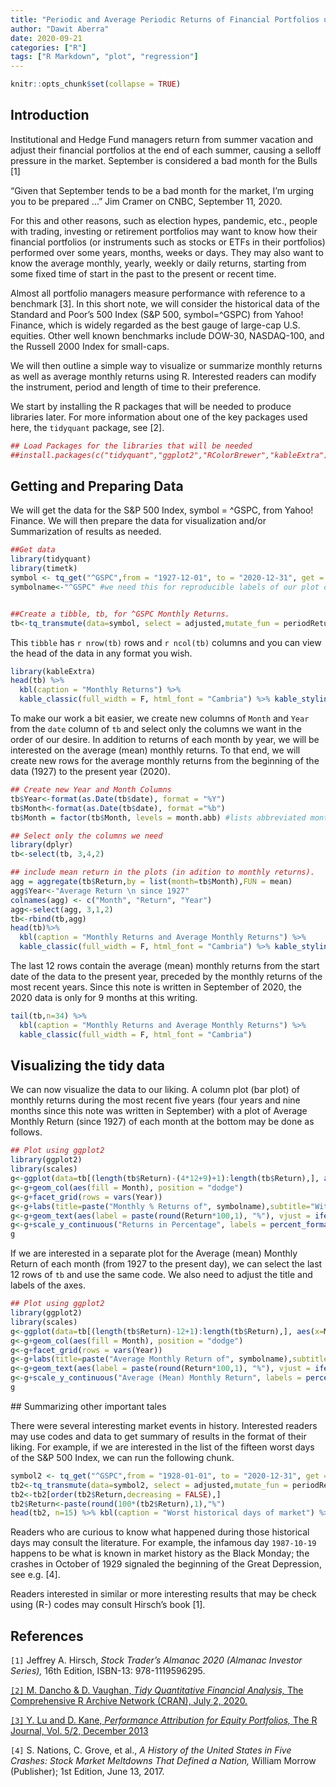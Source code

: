 ```yaml
---
title: "Periodic and Average Periodic Returns of Financial Portfolios using R"
author: "Dawit Aberra"
date: 2020-09-21
categories: ["R"]
tags: ["R Markdown", "plot", "regression"]
---
```


```r
knitr::opts_chunk$set(collapse = TRUE)
```

## Introduction

Institutional and Hedge Fund managers return from summer vacation and adjust their financial portfolios at the end of each summer, causing a selloff pressure in the market. September is considered a bad month for the Bulls [1] 

“Given that September tends to be a bad month for the market, I’m urging you to be prepared …” Jim Cramer on CNBC, September 11, 2020.

For this and other reasons, such as election hypes, pandemic, etc., people with trading, investing or retirement portfolios may want to know how their financial portfolios (or instruments such as stocks or ETFs in their portfolios) performed over some years, months, weeks or days. They may also want to know the average monthly, yearly, weekly or daily returns, starting from some fixed time of start in the past to the present or recent time. 

Almost all portfolio managers measure performance with reference to a benchmark [3]. 
In this short note, we will consider the historical data of the Standard and Poor's 500 Index (S&P 500, symbol=^GSPC) from Yahoo! Finance, which is widely regarded as the best gauge of large-cap U.S. equities. Other well known benchmarks include DOW-30, NASDAQ-100, and the Russell 2000 Index for small-caps.

We will then outline a simple way to visualize or summarize monthly returns as well as average monthly returns using R. Interested readers can modify the instrument, period and length of time to their preference.

We start by installing the R packages that  will be needed to produce libraries later. For more information about one of the key packages used here, the `tidyquant` package,  see [2]. 


```r
## Load Packages for the libraries that will be needed
##install.packages(c("tidyquant","ggplot2","RColorBrewer","kableExtra"))

```

## Getting and Preparing Data

We will get the data for the S&P 500 Index, symbol = ^GSPC,  from Yahoo! Finance. We will then prepare the data for visualization and/or Summarization  of results as needed. 

```r
##Get data 
library(tidyquant)
library(timetk)
symbol <- tq_get("^GSPC",from = "1927-12-01", to = "2020-12-31", get = "stock.prices")
symbolname<-"^GSPC" #we need this for reproducible labels of our plot outputs.


##Create a tibble, tb, for ^GSPC Monthly Returns. 
tb<-tq_transmute(data=symbol, select = adjusted,mutate_fun = periodReturn, period = "monthly",col_rename = "Return")
```

This `tibble` has `r nrow(tb) ` rows and `r ncol(tb)` columns and you can view the head of the data in any format you wish. 

```r
library(kableExtra)
head(tb) %>%
  kbl(caption = "Monthly Returns") %>%
  kable_classic(full_width = F, html_font = "Cambria") %>% kable_styling()
```


To make our work a bit easier, we create new columns of `Month` and `Year` from the `date` column of `tb` and select only the columns we want in the order of our desire. In addition to returns of each month by year, we will be interested on the average (mean) monthly returns. To that end, we will create new rows for the average monthly returns from the beginning of the data (1927) to the present year (2020).


```r
## Create new Year and Month Columns
tb$Year<-format(as.Date(tb$date), format = "%Y")
tb$Month<-format(as.Date(tb$date), format ="%b")
tb$Month = factor(tb$Month, levels = month.abb) #lists abbreviated months in chronological order when plotting

## Select only the columns we need
library(dplyr)
tb<-select(tb, 3,4,2)

## include mean return in the plots (in adition to monthly returns). 
agg = aggregate(tb$Return,by = list(month=tb$Month),FUN = mean)
agg$Year<-"Average Return \n since 1927"
colnames(agg) <- c("Month", "Return", "Year")
agg<-select(agg, 3,1,2)
tb<-rbind(tb,agg)
head(tb)%>%
  kbl(caption = "Monthly Returns and Average Monthly Returns") %>%
  kable_classic(full_width = F, html_font = "Cambria") %>% kable_styling()
```

The last 12 rows contain the average (mean) monthly returns from the start date of the data to the present year, preceded by the monthly returns of the most recent years. Since this note is written in September of 2020, the 2020 data is only for 9 months at this writing.

```r
tail(tb,n=34) %>%
  kbl(caption = "Monthly Returns and Average Monthly Returns") %>%
  kable_classic(full_width = F, html_font = "Cambria")
```

## Visualizing the tidy data

We can now visualize the data to our liking.
A column plot (bar plot) of monthly returns during the most recent five years (four years and nine months since this note was written in September) with a plot of Average  Monthly Return (since 1927) of each month at the bottom may be done as follows.


```r
## Plot using ggplot2
library(ggplot2)
library(scales)
g<-ggplot(data=tb[(length(tb$Return)-(4*12+9)+1):length(tb$Return),], aes(x=Month, y=Return)) 
g<-g+geom_col(aes(fill = Month), position = "dodge")
g<-g+facet_grid(rows = vars(Year))
g<-g+labs(title=paste("Monthly % Returns of", symbolname),subtitle="With % return stamped on top/bottom of each bar")
g<-g+geom_text(aes(label = paste(round(Return*100,1), "%"), vjust = ifelse(Return >= 0, -0.1, 1.1)), size=3.5)  
g<-g+scale_y_continuous("Returns in Percentage", labels = percent_format(),expand = expansion(mult = c(0.2, 0.2))) 
g
```

If we are interested in  a separate plot for the Average (mean) Monthly Return of each month (from 1927 to the present day), we can select the last 12 rows of `tb` and use the same code. We also need to adjust the title and labels of the axes.

```r
## Plot using ggplot2 
library(ggplot2)
library(scales)
g<-ggplot(data=tb[(length(tb$Return)-12+1):length(tb$Return),], aes(x=Month, y=Return)) 
g<-g+geom_col(aes(fill = Month), position = "dodge")
g<-g+facet_grid(rows = vars(Year))
g<-g+labs(title=paste("Average Monthly Return of", symbolname),subtitle="With mean %age return since 1927 stamped on top/bottom of each bar")
g<-g+geom_text(aes(label = paste(round(Return*100,1), "%"), vjust = ifelse(Return >= 0, -0.1, 1.1)), size=3.5)  
g<-g+scale_y_continuous("Average (Mean) Monthly Return", labels = percent_format(),expand = expansion(mult = c(0.2, 0.2))) 
g
```
 
 ## Summarizing other important tales

There were several interesting market events in history. Interested readers may use codes and data to get summary of results in the format of their liking.
For example, if we are interested in the list of the fifteen  worst days of the S&P 500 Index, we can run the following chunk.
 
```r
symbol2 <- tq_get("^GSPC",from = "1928-01-01", to = "2020-12-31", get = "stock.prices")
tb2<-tq_transmute(data=symbol2, select = adjusted,mutate_fun = periodReturn, period = "daily",col_rename = "Return")
tb2<-tb2[order(tb2$Return,decreasing = FALSE),]
tb2$Return<-paste(round(100*(tb2$Return),1),"%")
head(tb2, n=15) %>% kbl(caption = "Worst historical days of market") %>% kable_classic(full_width = F, html_font = "Cambria")

```
 
Readers who are curious to know what happened during those historical days may consult the  literature. For example, the infamous day `1987-10-19` happens to be what is known in market history as the Black Monday; the crashes in October of 1929 signaled the beginning of the Great Depression, see e.g.  [4]. 


Readers interested in similar or more interesting results that may be check using (R-) codes may consult Hirsch's book [1].


## References

`[1]` Jeffrey A. Hirsch, *Stock Trader's Almanac 2020 (Almanac Investor Series),* 16th Edition, ISBN-13: 978-1119596295.

[`[2]` M. Dancho & D. Vaughan, *Tidy Quantitative Financial Analysis,* The Comprehensive R Archive Network (CRAN), July 2, 2020.](https://cran.r-project.org/web/packages/tidyquant/tidyquant.pdf) 

[`[3]` Y. Lu and D. Kane, *Performance Attribution for Equity Portfolios,* The R Journal, Vol. 5/2, December 2013](https://journal.r-project.org/archive/2013-2/lu-kane.pdf)

`[4]` S. Nations, C. Grove, et al., *A History of the United States in Five Crashes: Stock Market Meltdowns That 
      Defined a Nation, *William Morrow (Publisher); 1st Edition, June 13, 2017.

